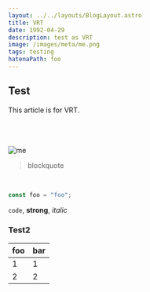 ```yaml
---
layout: ../../layouts/BlogLayout.astro
title: VRT
date: 1992-04-29
description: test as VRT
image: /images/meta/me.png
tags: testing
hatenaPath: foo
---
```



## Test

This article is for VRT.

<OG url="https://hiroppy.me" />

<br />
<br />
<br />

<Image alt="me" src="/images/meta/me.png" class="w-10" />

<br />

> blockquote

<br />

```ts
const foo = "foo";
```

`code`, **strong**, _italic_

### Test2

| foo | bar |
| --- | --- |
| 1   | 1   |
| 2   | 2   |
